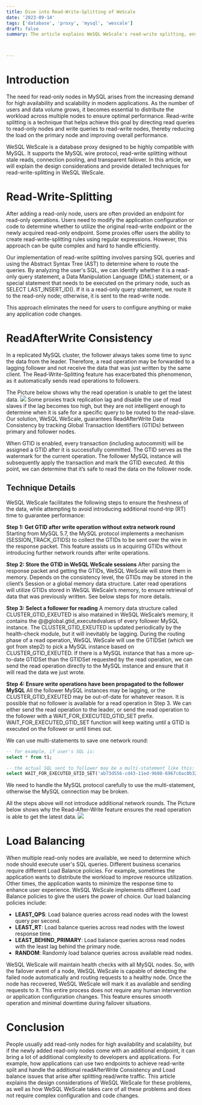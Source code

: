 ```yaml
---
title: Dive into Read-Write-Splitting of WeScale
date: '2023-09-14'
tags: ['database', 'proxy', 'mysql', 'wescale']
draft: false
summary: The article explains WeSQL WeScale's read-write splitting, ensuring read-after-write consistency and load balancing.



---
```


# Introduction
The need for read-only nodes in MySQL arises from the increasing demand for high availability and scalability in modern applications. As the number of users and data volume grows, it becomes essential to distribute the workload across multiple nodes to ensure optimal performance. Read-write splitting is a technique that helps achieve this goal by directing read queries to read-only nodes and write queries to read-write nodes, thereby reducing the load on the primary node and improving overall performance.

WeSQL WeScale is a database proxy designed to be highly compatible with MySQL. It supports the MySQL wire protocol, read-write splitting without stale reads, connection pooling, and transparent failover. In this article, we will explain the design considerations and provide detailed techniques for read-write-splitting in WeSQL WeScale.
# Read-Write-Splitting
After adding a read-only node, users are often provided an endpoint for read-only operations. Users need to modify the application configuration or code to determine whether to utilize the original read-write endpoint or the newly acquired read-only endpoint. Some proxies offer users the ability to create read-write-splitting rules using regular expressions. However, this approach can be quite complex and hard to handle efficiently.

Our implementation of read-write splitting involves parsing SQL queries and using the Abstract Syntax Tree (AST) to determine where to route the queries. By analyzing the user's SQL, we can identify whether it is a read-only query statement, a Data Manipulation Language (DML) statement, or a special statement that needs to be executed on the primary node, such as SELECT LAST_INSERT_ID(). If it is a read-only query statement, we route it to the read-only node; otherwise, it is sent to the read-write node.

This approach eliminates the need for users to configure anything or make any application code changes.
# ReadAfterWrite Consistency
In a replicated MySQL cluster, the follower always takes some time to sync the data from the leader. Therefore, a read operation may be forwarded to a lagging follower and not receive the data that was just written by the same client. The Read-Write-Splitting feature has exacerbated this phenomenon, as it automatically sends read operations to followers.

The Picture below shows why the read operation is unable to get the latest data.
![](/assets/dirwsw/16922380094375.jpg)
Some proxies track replication lag and disable the use of read slaves if the lag becomes too high, but they are not intelligent enough to determine when it is safe for a specific query to be routed to the read-slave.
Our solution, WeSQL WeScale, guarantees ReadAfterWrite Data Consistency by tracking Global Transaction Identifiers (GTIDs) between primary and follower nodes.

When GTID is enabled, every transaction (including autocommit) will be assigned a GTID after it is successfully committed. The GTID serves as the watermark for the current operation. The follower MySQL instance will subsequently apply the transaction and mark the  GTID executed. At this point, we can determine that it’s safe to read the data on the follower node.
## Technique Details
WeSQL WeScale facilitates the following steps to ensure the freshness of the data, while attempting to avoid introducing additional round-trip (RT) time to guarantee performance:

**Step 1: Get GTID after write operation without extra network round**
Starting from MySQL 5.7, the MySQL protocol implements a mechanism (SESSION_TRACK_GTIDS) to collect the GTIDs to be sent over the wire in the response packet. This feature assists us in acquiring GTIDs without introducing further network rounds after write operations.

**Step 2: Store the GTID in WeSQL WeScale sessions**
After parsing the response packet and getting the GTIDs, WeSQL WeScale will store them in memory.
Depends on the consistency level, the GTIDs may be stored in the client’s Session or a global memory data structure.
Later read operations will utilize GTIDs stored in WeSQL WeScale’s memory, to ensure retrieval of data that was previously written. See below steps for more details.

**Step 3: Select a follower for reading**
A memory data structure called CLUSTER_GTID_EXEUTED is also matained in WeSQL WeScale’s memory, it contains the @@global.gtid_executedvalues of every follower MySQL instance. The CLUSTER_GTID_EXEUTED is updated periodically by the health-check module, but it will inevitably be lagging.
During the routing phase of a read operation, WeSQL WeScale will use the GTIDSet (which we got from step2) to pick a MySQL instance based on CLUSTER_GTID_EXEUTED.
If there is a MySQL instance that has a more up-to-date GTIDSet than the GTIDSet requested by the read operation, we can send the read operation directly to the MySQL instance and ensure that it will read the data we just wrote.

**Step 4: Ensure write operations have been propagated to the follower MySQL**
All the follower MySQL instances may be lagging, or the CLUSTER_GTID_EXEUTED may be out-of-date for whatever reason. It is possible that no follower is available for a read operation in Step 3.
We can either send the read operation to the leader, or send the read operation to the follower with a WAIT_FOR_EXECUTED_GTID_SET prefix. WAIT_FOR_EXECUTED_GTID_SET function will keep waiting until a GTID is executed on the follower or until times out.

We can use multi-statements to save one network round:
```SQL
-- for example, if user's SQL is:
select * from t1;

-- the actual SQL sent to follower may be a multi-statement like this:
select WAIT_FOR_EXECUTED_GTID_SET('ab73d556-cd43-11ed-9608-6967c6ac0b32:7', 3);select * from t1;
```
We need to handle the MySQL protocol carefully to use the multi-statement, otherwise the MySQL connection may be broken.

All the steps above will not introduce additional network rounds. The Picture below shows why the Read-After-Write feature ensures the read operation is able to get the latest data.
![](/assets/dirwsw/16922380711791.jpg)

# Load Balancing
When multiple read-only nodes are available, we need to determine which node should execute user's SQL queries. Different business scenarios require different Load Balance policies. For example, sometimes the application wants to distribute the workload to improve resource utilization. Other times, the application wants to minimize the response time to enhance user experience.
WeSQL WeScale implements different Load Balance policies to give the users the power of choice. Our load balancing policies include:
- **LEAST_QPS**: Load balance queries across read nodes with the lowest query per second.
- **LEAST_RT**: Load balance queries across read nodes with the lowest response time.
- **LEAST_BEHIND_PRIMARY**: Load balance queries across read nodes with the least lag behind the primary node.
- **RANDOM**: Randomly load balance queries across available read nodes.

WeSQL WeScale will maintain health checks with all MySQL nodes. So, with the failover event of a node, WeSQL WeScale is capable of detecting the failed node automatically and routing requests to a healthy node. Once the node has recovered, WeSQL WeScale will mark it as available and sending requests to it. This entire process does not require any human intervention or application configuration changes. This feature ensures smooth operation and minimal downtime during failover situations.
# Conclusion
People usually add read-only nodes for high availability and scalability, but if the newly added read-only nodes come with an additional endpoint, it can bring a lot of additional complexity to developers and applications. For example, how applications can use two endpoints to achieve read-write split and handle the additional readAfterWrite Consistency and Load balance issues that arise after splitting read/write traffic.
This article explains the design considerations of WeSQL WeScale for these problems, as well as how WeSQL WeScale takes care of all these problems and does not require complex configuration and code changes.
